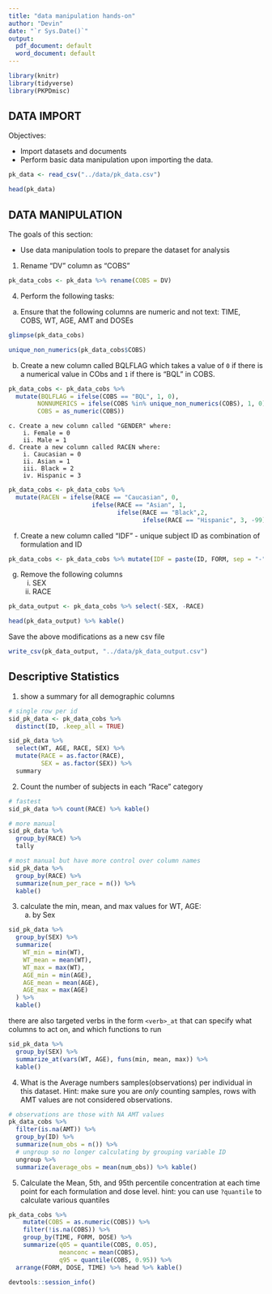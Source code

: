```yaml
---
title: "data manipulation hands-on"
author: "Devin"
date: "`r Sys.Date()`"
output:
  pdf_document: default
  word_document: default
---
```


```r
library(knitr)
library(tidyverse)
library(PKPDmisc)
```

## DATA IMPORT


Objectives:

* Import datasets and documents
* Perform basic data manipulation upon importing the data.

```r
pk_data <- read_csv("../data/pk_data.csv")
```

```r
head(pk_data)
```


## DATA MANIPULATION

The goals of this section:

* Use data manipulation tools to prepare the dataset for analysis


1.  Rename "DV" column as "COBS"

```r
pk_data_cobs <- pk_data %>% rename(COBS = DV)
```


4. Perform the following tasks:

a. Ensure that the following columns are numeric and not text: TIME, COBS, WT, AGE, AMT and DOSEs
    
```r
glimpse(pk_data_cobs)
```

```r
unique_non_numerics(pk_data_cobs$COBS)
```


b. Create a new column called BQLFLAG which takes a value of 
`0` if there is a numerical value in CObs and `1` if there is "BQL" in COBS.
    
```r
pk_data_cobs <- pk_data_cobs %>% 
  mutate(BQLFLAG = ifelse(COBS == "BQL", 1, 0),
        NONNUMERICS = ifelse(COBS %in% unique_non_numerics(COBS), 1, 0),
        COBS = as_numeric(COBS)) 
```

    c. Create a new column called "GENDER" where:
        i. Female = 0
        ii. Male = 1 
    d. Create a new column called RACEN where:
        i. Caucasian = 0
        ii. Asian = 1
        iii. Black = 2
        iv. Hispanic = 3

```r
pk_data_cobs <- pk_data_cobs %>%
  mutate(RACEN = ifelse(RACE == "Caucasian", 0,
                       ifelse(RACE == "Asian", 1,
                              ifelse(RACE == "Black",2,
                                     ifelse(RACE == "Hispanic", 3, -99))))) 
```

f. Create a new column called "IDF" - unique subject ID as combination of formulation and ID 

```r
pk_data_cobs <- pk_data_cobs %>% mutate(IDF = paste(ID, FORM, sep = "-"))
```

g. Remove the following columns
    i. SEX
    ii. RACE
   
```r
pk_data_output <- pk_data_cobs %>% select(-SEX, -RACE)
```

```r
head(pk_data_output) %>% kable()
```

Save the above modifications as a new csv file

```r
write_csv(pk_data_output, "../data/pk_data_output.csv")
```

## Descriptive Statistics

1. show a summary for all demographic columns

```r
# single row per id
sid_pk_data <- pk_data_cobs %>%
  distinct(ID, .keep_all = TRUE) 

sid_pk_data %>%
  select(WT, AGE, RACE, SEX) %>%
  mutate(RACE = as.factor(RACE),
         SEX = as.factor(SEX)) %>%
  summary
```

2. Count the number of subjects in each "Race" category

```r
# fastest
sid_pk_data %>% count(RACE) %>% kable()
```

```r
# more manual
sid_pk_data %>%
  group_by(RACE) %>%
  tally

# most manual but have more control over column names
sid_pk_data %>%
  group_by(RACE) %>%
  summarize(num_per_race = n()) %>%
  kable()
```


3. calculate the min, mean, and max values for WT, AGE:
    a. by Sex

```r
sid_pk_data %>%
  group_by(SEX) %>%
  summarize(
    WT_min = min(WT),
    WT_mean = mean(WT),
    WT_max = max(WT),
    AGE_min = min(AGE),
    AGE_mean = mean(AGE),
    AGE_max = max(AGE)
  ) %>%
  kable()
```

there are also targeted verbs in the form `<verb>_at` that can specify what
columns to act on, and which functions to run

```r
sid_pk_data %>%
  group_by(SEX) %>%
  summarize_at(vars(WT, AGE), funs(min, mean, max)) %>%
  kable()
```

    
4. What is the Average numbers samples(observations) per individual in this dataset. 
Hint: make sure you are *only* counting samples, rows with AMT values are not considered observations.

```r
# observations are those with NA AMT values
pk_data_cobs %>%
  filter(is.na(AMT)) %>%
  group_by(ID) %>%
  summarize(num_obs = n()) %>%
  # ungroup so no longer calculating by grouping variable ID
  ungroup %>%
  summarize(average_obs = mean(num_obs)) %>% kable()
```


5. Calculate the Mean, 5th, and 95th percentile concentration at each time point for each formulation and dose level. hint: you can use `?quantile` to calculate various quantiles

```r
pk_data_cobs %>%
    mutate(COBS = as.numeric(COBS)) %>%
    filter(!is.na(COBS)) %>%
    group_by(TIME, FORM, DOSE) %>%
    summarize(q05 = quantile(COBS, 0.05),
              meanconc = mean(COBS),
              q95 = quantile(COBS, 0.95)) %>%
  arrange(FORM, DOSE, TIME) %>% head %>% kable()
```

```r
devtools::session_info()
```

